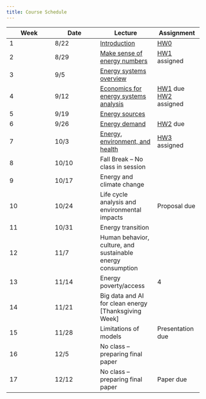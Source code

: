 ```yaml
---
title: Course Schedule
---
```


| Week | Date  | Lecture                                                              | Assignment                                                           |
|-----------------|-----------------|---------------------|-----------------|
| 1    | 8/22  | [Introduction](lectures/lecture1/index.qmd)                          | [HW0](homeworks/hw0.qmd)                                             |
| 2    | 8/29  | [Make sense of energy numbers](lectures/lecture2/index.qmd)          | [HW1](homeworks/hw1.qmd) assigned                                    |
| 3    | 9/5   | [Energy systems overview](lectures/lecture3/index.qmd)               |                                                                      |
| 4    | 9/12  | [Economics for energy systems analysis](lectures/lecture4/index.qmd) | [HW1](homeworks/hw1.qmd) due </br> [HW2](homeworks/hw2.qmd) assigned |
| 5    | 9/19  | [Energy sources](lectures/lecture5/index.qmd)                        |                                                                      |
| 6    | 9/26  | [Energy demand](lectures/lecture6/index.qmd)                         | [HW2](homeworks/hw2.qmd) due                                         |
| 7    | 10/3  | [Energy, environment, and health](lectures/lecture7/index.qmd)       | [HW3](homeworks/hw3.qmd) assigned                                                                    |
| 8    | 10/10 | Fall Break -- No class in session                                    |                                                                      |
| 9    | 10/17 | Energy and climate change                                            |                                                                      |
| 10   | 10/24 | Life cycle analysis and environmental impacts                        | Proposal due                                                         |
| 11   | 10/31 | Energy transition                                                    |                                                                      |
| 12   | 11/7  | Human behavior, culture, and sustainable energy consumption          |                                                                      |
| 13   | 11/14 | Energy poverty/access                                                | 4                                                                    |
| 14   | 11/21 | Big data and AI for clean energy \[Thanksgiving Week\]               |                                                                      |
| 15   | 11/28 | Limitations of models                                                | Presentation due                                                     |
| 16   | 12/5  | No class -- preparing final paper                                    |                                                                      |
| 17   | 12/12 | No class -- preparing final paper                                    | Paper due                                                            |
